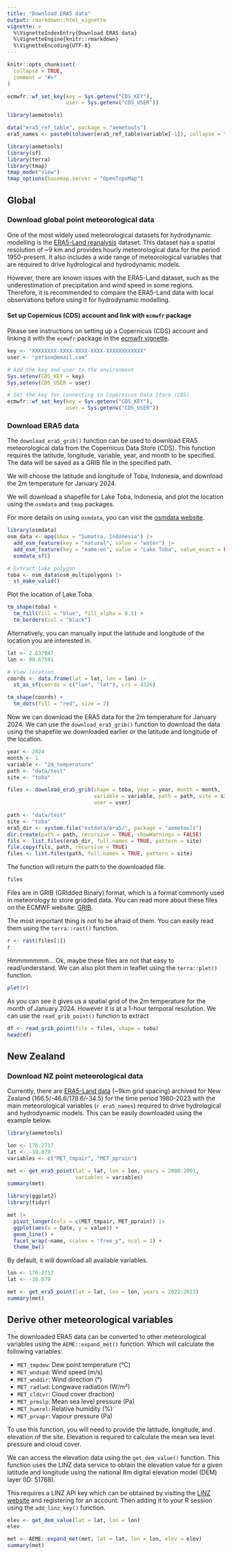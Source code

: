 ```yaml
---
title: "Download ERA5 data"
output: rmarkdown::html_vignette
vignette: >
  %\VignetteIndexEntry{Download ERA5 data}
  %\VignetteEngine{knitr::rmarkdown}
  %\VignetteEncoding{UTF-8}
---
```


```r
knitr::opts_chunk$set(
  collapse = TRUE,
  comment = "#>"
)

ecmwfr::wf_set_key(key = Sys.getenv("CDS_KEY"),
                   user = Sys.getenv("CDS_USER"))

```

```r
library(aemetools)

data("era5_ref_table", package = "aemetools")
era5_names <- paste0(tolower(era5_ref_table$variable[-1]), collapse = ", ")

```

```r
library(aemetools)
library(sf)
library(terra)
library(tmap)
tmap_mode("view")
tmap_options(basemap.server = "OpenTopoMap")

```


## Global

### Download global point meteorological data

One of the most widely used meteorological datasets for hydrodynamic modelling
is the [ERA5-Land reanalysis](https://cds.climate.copernicus.eu/datasets/reanalysis-era5-land?tab=overview)
dataset. This dataset has a spatial resolution of \~9 km and provides hourly
meteorological data for the period 1950-present. It also includes a wide range
of meteorological variables that are required to drive hydrological and
hydrodynamic models.

However, there are known issues with the ERA5-Land dataset, such as the
underestimation of precipitation and wind speed in some regions. Therefore, it
is recommended to compare the ERA5-Land data with local observations before
using it for hydrodynamic modelling.

#### Set up Copernicus (CDS) account and link with `ecmwfr` package

Please see instructions on setting up a Copernicus (CDS) account and linking it
with the `ecmwfr` package in the [ecmwfr vignette](https://bluegreen-labs.github.io/ecmwfr/#use).

```r
key <- "XXXXXXXX-XXXX-XXXX-XXXX-XXXXXXXXXXXX"
user <- "person@email.com"

# Add the key and user to the environment
Sys.setenv(CDS_KEY = key)
Sys.setenv(CDS_USER = user)

# Set the key for connecting to Copernicus Data Store (CDS)
ecmwfr::wf_set_key(key = Sys.getenv("CDS_KEY"),
                   user = Sys.getenv("CDS_USER"))

```

### Download ERA5 data

The `download_era5_grib()` function can be used to download ERA5 meteorological
data from the Copernicus Data Store (CDS). This function requires the latitude,
longitude, variable, year, and month to be specified. The data will be saved as
a GRIB file in the specified path.

We will choose the latitude and longitude of Toba, Indonesia, and download the
2m temperature for January 2024.

We will download a shapefile for Lake Toba, Indonesia, and plot the location
using the `osmdata` and `tmap` packages.

For more details on using `osmdata`, you can visit the [osmdata website](https://docs.ropensci.org/osmdata/).

```r
library(osmdata)
osm_data <- opq(bbox = "Sumatra, Indonesia") |> 
  add_osm_feature(key = "natural", value = "water") |> 
  add_osm_feature(key = "name:en", value = "Lake Toba", value_exact = FALSE) |> 
  osmdata_sf()

# Extract lake polygon
toba <- osm_data$osm_multipolygons |> 
  st_make_valid()

```
Plot the location of Lake Toba.

```r
tm_shape(toba) +
  tm_fill(fill = "blue", fill_alpha = 0.5) +
  tm_borders(col = "black") 
```

Alternatively, you can manually input the latitude and longitude of the location
you are interested in.

```r
lat <- 2.637047
lon <- 98.67591

# View location
coords <- data.frame(lat = lat, lon = lon) |> 
  st_as_sf(coords = c("lon", "lat"), crs = 4326)

tm_shape(coords) +
  tm_dots(fill = "red", size = 2) 

```

Now we can download the ERA5 data for the 2m temperature for January 2024. We 
can use the `download_era5_grib()` function to download the data using the 
shapefile we downloaded earlier or the latitude and longitude of the location.


```r
year <- 2024
month <- 1
variable <- "2m_temperature"
path <- "data/test"
site <- "toba"

files <- download_era5_grib(shape = toba, year = year, month = month,
                            variable = variable, path = path, site = site,
                            user = user)
```

```r
path <- "data/test"
site <- "toba"
era5_dir <- system.file("extdata/era5/", package = "aemetools")
dir.create(path = path, recursive = TRUE, showWarnings = FALSE)
fils <- list.files(era5_dir, full.names = TRUE, pattern = site)
file.copy(fils, path, recursive = TRUE)
files <- list.files(path, full.names = TRUE, pattern = site)
```


The function will return the path to the downloaded file.

```r
files
```
Files are in GRIB (GRIdded Binary) format, which is a format commonly used in
meteorology to store gridded data. You can read more about these files on the
ECMWF website: [GRIB](https://confluence.ecmwf.int/display/CKB/What+are+GRIB+files+and+how+can+I+read+them).

The most important thing is not to be afraid of them. You can easily read them
using the `terra::rast()` function.

```r
r <- rast(files[1])
r
```

Hmmmmmmm... Ok, maybe these files are not that easy to read/understand. We can 
also plot them in leaflet using the `terra::plet()` function.

```r
plet(r)
```

As you can see it gives us a spatial grid of the 2m temperature for the month of
January 2024. However it is at a 1-hour temporal resolution. We can use the
`read_grib_point()` function to extract






```r
df <- read_grib_point(file = files, shape = toba)
head(df)
```



## New Zealand

### Download NZ point meteorological data

Currently, there are 
[ERA5-Land data](https://cds.climate.copernicus.eu/datasets/reanalysis-era5-land?tab=overview) 
(\~9km grid spacing) archived for New Zealand (166.5/-46.6/178.6/-34.5)
for the time period 1980-2023 with the main meteorological variables
(`r era5_names`) required to drive hydrological and hydrodynamic models. This
can be easily downloaded using the example below. 

```r
library(aemetools)
```

```r
lon <- 176.2717
lat <- -38.079
variables <- c("MET_tmpair", "MET_pprain")

met <- get_era5_point(lat = lat, lon = lon, years = 2000:2001,
                      variables = variables)
summary(met)
```

```r

library(ggplot2)
library(tidyr)

met |> 
  pivot_longer(cols = c(MET_tmpair, MET_pprain)) |> 
  ggplot(aes(x = Date, y = value)) +
  geom_line() +
  facet_wrap(~name, scales = "free_y", ncol = 1) +
  theme_bw()

```

By default, it will download all available variables.

```r
lon <- 176.2717
lat <- -38.079

met <- get_era5_point(lat = lat, lon = lon, years = 2022:2023)
summary(met)
```

## Derive other meteorological variables

The downloaded ERA5 data can be converted to other meteorological variables
using the `AEME::expand_met()` function. Which will calculate the following
variables:

- `MET_tmpdew`: Dew point temperature (°C)
- `MET_wndspd`: Wind speed (m/s) 
- `MET_wnddir`: Wind direction (°)
- `MET_radlwd`: Longwave radiation (W/m²)
- `MET_cldcvr`: Cloud cover (fraction)
- `MET_prmslp`: Mean sea level pressure (Pa)
- `MET_humrel`: Relative humidity (%)
- `MET_prvapr`: Vapour pressure (Pa)

To use this function, you will need to provide the latitude, longitude, and
elevation of the site. Elevation is required to calculate the mean sea level
pressure and cloud cover. 

We can access the elevation data using the `get_dem_value()` function. This 
function uses the LINZ data service to obtain the elevation value for a
given latitude and longitude using the national 8m digital elevation model (DEM)
layer (ID: 51768).

This requires a LINZ API key which can be obtained by visiting the
[LINZ website](https://data.linz.govt.nz/layer/51768-nz-8m-digital-elevation-model-2012/) 
and registering for an account. Then adding it to your R session using the
`add_linz_key()` function.

```r

elev <- get_dem_value(lat = lat, lon = lon)
elev

```


 




```r
met <- AEME::expand_met(met, lat = lat, lon = lon, elev = elev)
summary(met)

```

